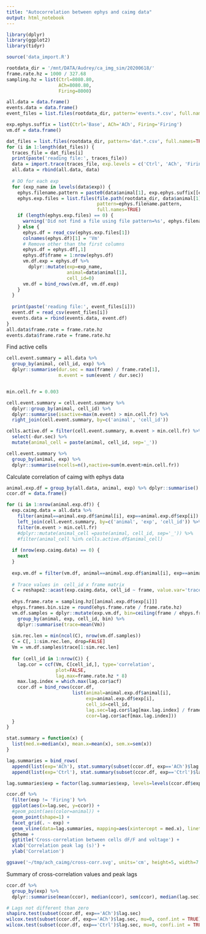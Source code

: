 ```yaml
---
title: "Autocorrelation between ephys and caimg data"
output: html_notebook
---
```


```r
library(dplyr)
library(ggplot2)
library(tidyr)

source('data_import.R')

rootdata_dir = '/mnt/DATA/Audrey/ca_img_sim/20200618/'
frame.rate.hz = 1000 / 327.68
sampling.hz = list(Ctrl=8080.80,
                   ACh=8080.80,
                   Firing=8000)
```


```r
all.data = data.frame()
events.data = data.frame()
event_files = list.files(rootdata_dir, pattern='events.*.csv', full.names=TRUE)

exp.ephys.suffix = list(Ctrl='Base', ACh='ACh', Firing='Firing')
vm.df = data.frame()

dat_files = list.files(rootdata_dir, pattern='dat.*.csv', full.names=TRUE)
for (i in 1:length(dat_files)) {
  traces_file = dat_files[i]
  print(paste('reading file:', traces_file))
  data = import.trace(traces_file, exp.levels = c('Ctrl', 'ACh', 'Firing'))
  all.data = rbind(all.data, data)
  
  # DO for each exp
  for (exp_name in levels(data$exp)) {
    ephys.filename.pattern = paste0(data$animal[1], exp.ephys.suffix[[exp_name]], '.*.csv')
    ephys.exp.files = list.files(file.path(rootdata_dir, data$animal[1]), 
                                 pattern=ephys.filename.pattern, 
                                 full.names=TRUE)
    if (length(ephys.exp.files) == 0) {
      warning('Did not find a file using file pattern=%s', ephys.filename.pattern)
    } else {
      ephys.df = read_csv(ephys.exp.files[1]) 
      colnames(ephys.df)[1] = 'Vm'
      # Remove other than the first columns
      ephys.df = ephys.df[,1]
      ephys.df$frame = 1:nrow(ephys.df)
      vm.df.exp = ephys.df %>%
        dplyr::mutate(exp=exp_name,
                      animal=data$animal[1],
                      cell_id=0)
      vm.df = bind_rows(vm.df, vm.df.exp)
    }
  }
   
  print(paste('reading file:', event_files[i]))
  event.df = read_csv(event_files[i])
  events.data = rbind(events.data, event.df)
}
all.data$frame.rate = frame.rate.hz
events.data$frame.rate = frame.rate.hz
```

Find active cells
```r
cell.event.summary = all.data %>%
  group_by(animal, cell_id, exp) %>%
  dplyr::summarise(dur.sec = max(frame) / frame.rate[1],
                   m.event = sum(event / dur.sec)) 


min.cell.fr = 0.003

cell.event.summary = cell.event.summary %>%
  dplyr::group_by(animal, cell_id) %>%
  dplyr::summarise(isactive=max(m.event) > min.cell.fr) %>%
  right_join(cell.event.summary, by=c('animal', 'cell_id'))

cells.active.df = filter(cell.event.summary, m.event > min.cell.fr) %>%
  select(-dur.sec) %>%
  mutate(animal_cell = paste(animal, cell_id, sep='_'))

cell.event.summary %>%
  group_by(animal, exp) %>%
  dplyr::summarise(ncells=n(),nactive=sum(m.event>min.cell.fr))
```

Calculate correlation of caimg with ephys data
```r
animal.exp.df = group_by(all.data, animal, exp) %>% dplyr::summarise()
ccor.df = data.frame()

for (i in 1:nrow(animal.exp.df)) {
  exp.caimg.data = all.data %>%
    filter(animal==animal.exp.df$animal[i], exp==animal.exp.df$exp[i]) %>%
    left_join(cell.event.summary, by=c('animal', 'exp', 'cell_id')) %>% 
    filter(m.event > min.cell.fr) 
    #dplyr::mutate(animal_cell =paste(animal, cell_id, sep='_')) %>%
    #filter(animal_cell %in% cells.active.df$animal_cell)
  
  if (nrow(exp.caimg.data) == 0) {
    next
  }
  
  exp.vm.df = filter(vm.df, animal==animal.exp.df$animal[i], exp==animal.exp.df$exp[i])
  
  # Trace values in  cell_id x frame matrix
  C = reshape2::acast(exp.caimg.data, cell_id ~ frame, value.var='trace')
  
  ehys.frame.rate = sampling.hz[[animal.exp.df$exp[i]]]
  ehpys.frames.bin.size = round(ehys.frame.rate / frame.rate.hz)
  vm.df.samples = dplyr::mutate(exp.vm.df, bin=ceiling(frame / ehpys.frames.bin.size)) %>%
    group_by(animal, exp, cell_id, bin) %>%
    dplyr::summarise(trace=mean(Vm))
  
  sim.rec.len = min(ncol(C), nrow(vm.df.samples))
  C = C[, 1:sim.rec.len, drop=FALSE]
  Vm = vm.df.samples$trace[1:sim.rec.len]
  
  for (cell_id in 1:nrow(C)) {
    lag.cor = ccf(Vm, C[cell_id,], type='correlation', 
                  plot=FALSE,
                  lag.max=frame.rate.hz * 8)
    max.lag.index = which.max(lag.cor$acf)
    ccor.df = bind_rows(ccor.df, 
                        list(animal=animal.exp.df$animal[i],
                             exp=animal.exp.df$exp[i],
                             cell_id=cell_id,
                             lag.sec=lag.cor$lag[max.lag.index] / frame.rate.hz,
                             ccor=lag.cor$acf[max.lag.index]))
  }
}
```

```r
stat.summary = function(x) {
  list(med.x=median(x), mean.x=mean(x), sem.x=sem(x))
}

lag.summaries = bind_rows(
  append(list(exp='ACh'), stat.summary(subset(ccor.df, exp=='ACh')$lag.sec)), 
  append(list(exp='Ctrl'), stat.summary(subset(ccor.df, exp=='Ctrl')$lag.sec)))

lag.summaries$exp = factor(lag.summaries$exp, levels=levels(ccor.df$exp))

ccor.df %>%
  filter(exp != 'Firing') %>%
  ggplot(aes(x=lag.sec, y=ccor)) +
  #geom_point(aes(color=animal)) +
  geom_point(shape=1) +
  facet_grid(. ~ exp) +
  geom_vline(data=lag.summaries, mapping=aes(xintercept = med.x), linetype='dashed') +
  gtheme +
  ggtitle('Cross-correlation between cells dF/F and voltage') +
  xlab('Correlation peak lag (s)') +
  ylab('Correlation')

ggsave('~/tmp/ach_caimg/cross-corr.svg', units='cm', height=5, width=7.2)
```
Summary of cross-correlation values and peak lags
```r
ccor.df %>%
  group_by(exp) %>%
  dplyr::summarise(mean(ccor), median(ccor), sem(ccor), median(lag.sec), mean(lag.sec), sem(lag.sec), n())

# Lags not different than zero
shapiro.test(subset(ccor.df, exp=='ACh')$lag.sec)
wilcox.test(subset(ccor.df, exp=='ACh')$lag.sec, mu=0, conf.int = TRUE)
wilcox.test(subset(ccor.df, exp=='Ctrl')$lag.sec, mu=0, confi.int = TRUE)
```

